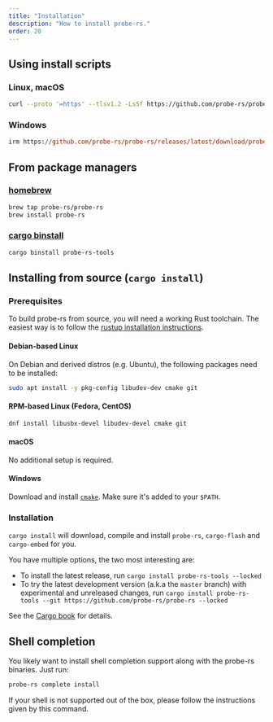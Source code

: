 ```yaml
---
title: "Installation"
description: "How to install probe-rs."
order: 20
---
```


## Using install scripts

### Linux, macOS

```bash
curl --proto '=https' --tlsv1.2 -LsSf https://github.com/probe-rs/probe-rs/releases/latest/download/probe-rs-tools-installer.sh | sh
```

### Windows

```ps
irm https://github.com/probe-rs/probe-rs/releases/latest/download/probe-rs-tools-installer.ps1 | iex
```

## From package managers

### [homebrew](https://brew.sh/)

```bash
brew tap probe-rs/probe-rs
brew install probe-rs
```

### [cargo binstall](https://crates.io/crates/cargo-binstall)

```bash
cargo binstall probe-rs-tools
```

## Installing from source (`cargo install`)

### Prerequisites

To build probe-rs from source, you will need a working Rust toolchain. The easiest way is to follow the [rustup installation instructions](https://rustup.rs).

#### Debian-based Linux

On Debian and derived distros (e.g. Ubuntu), the following packages need to be installed:

```bash
sudo apt install -y pkg-config libudev-dev cmake git
```

#### RPM-based Linux (Fedora, CentOS)

```bash
dnf install libusbx-devel libudev-devel cmake git
```

#### macOS

No additional setup is required.

#### Windows

Download and install [`cmake`](https://cmake.org/download/). Make sure it's added to your `$PATH`.

### Installation

`cargo install` will download, compile and install `probe-rs`, `cargo-flash` and `cargo-embed` for you.

You have multiple options, the two most interesting are:

- To install the latest release, run `cargo install probe-rs-tools --locked`
- To try the latest development version (a.k.a the `master` branch) with experimental and unreleased changes, run `cargo install probe-rs-tools --git https://github.com/probe-rs/probe-rs --locked`

See the [Cargo book](https://doc.rust-lang.org/cargo/commands/cargo-install.html) for details.


## Shell completion

You likely want to install shell completion support along with the probe-rs binaries. Just run:

```bash
probe-rs complete install
```

If your shell is not supported out of the box, please follow the instructions given by this command.
